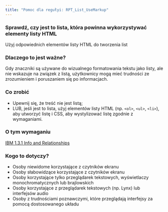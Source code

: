 ```yaml
---
title: "Pomoc dla regułyi: RPT_List_UseMarkup"
---
```


<div className="toolHelp">
<Row>
<Column colLg={16} colMd={8} colSm={4} className="toolHead">

### Sprawdź, czy jest to lista, która powinna wykorzystywać elementy listy HTML

<div id="locLevel"></div>

Użyj odpowiednich elementów listy HTML do tworzenia list

</Column>
</Row>
<Row>
<Column colLg={11} colMd={5} colSm={4} className="toolMain">

### Dlaczego to jest ważne?

Gdy znaczniki są używane do wizualnego formatowania tekstu jako listy, ale nie wskazuje na związek z listą, użytkownicy mogą mieć trudności ze zrozumieniem i poruszaniem się po informacjach.

<div id="locSnippet"></div>

### Co zrobić

 * Upewnij się, że treść nie jest listą;
 * LUB, jeśli jest to lista, użyj elementów listy HTML (np. `<ol>`, `<ul>`, `<li>`), aby utworzyć listę i CSS, aby wystylizować listę zgodnie z wymaganiami.


</Column>
<Column colLg={5} colMd={3} colSm={4} className="toolLeft">

### O tym wymaganiu

[IBM 1.3.1 Info and Relationships](http://www.ibm.com/able/guidelines/ci162/info_and_relationships.html)

### Kogo to dotyczy?

 * Osoby niewidome korzystające z czytników ekranu
 * Osoby słabowidzące korzystające z czytników ekranu
 * Osoby korzystające tylko przeglądarek tekstowych, wyświetlaczy monochromatycznych lub brajlowskich
 * Osoby korzystające z przeglądarek tekstowych (np. Lynx) lub interfejsów audio
 * Osoby z trudnościami poznawczymi, które przeglądają interfejsy za pomocą dostosowanego układu
 

</Column>
</Row>
</div>

